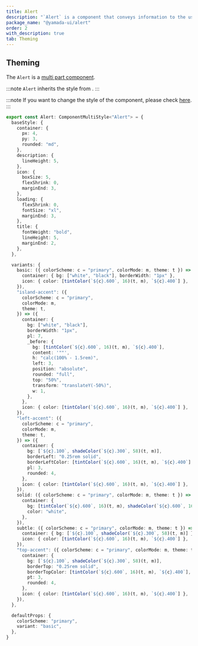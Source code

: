 ```yaml
---
title: Alert
description: "`Alert` is a component that conveys information to the user."
package_name: "@yamada-ui/alert"
order: 2
with_description: true
tab: Theming
---
```


## Theming

The `Alert` is a [multi part component](/styled-system/theming/component-styles#multi-part-components).

:::note
`Alert` inherits the style from .
:::

:::note
If you want to change the style of the component, please check [here](/styled-system/theming/customize-theme#changing-the-style-of-components).
:::

```ts
export const Alert: ComponentMultiStyle<"Alert"> = {
  baseStyle: {
    container: {
      px: 4,
      py: 3,
      rounded: "md",
    },
    description: {
      lineHeight: 5,
    },
    icon: {
      boxSize: 5,
      flexShrink: 0,
      marginEnd: 3,
    },
    loading: {
      flexShrink: 0,
      fontSize: "xl",
      marginEnd: 3,
    },
    title: {
      fontWeight: "bold",
      lineHeight: 5,
      marginEnd: 2,
    },
  },

  variants: {
    basic: ({ colorScheme: c = "primary", colorMode: m, theme: t }) => ({
      container: { bg: ["white", "black"], borderWidth: "1px" },
      icon: { color: [tintColor(`${c}.600`, 16)(t, m), `${c}.400`] },
    }),
    "island-accent": ({
      colorScheme: c = "primary",
      colorMode: m,
      theme: t,
    }) => ({
      container: {
        bg: ["white", "black"],
        borderWidth: "1px",
        pl: 7,
        _before: {
          bg: [tintColor(`${c}.600`, 16)(t, m), `${c}.400`],
          content: '""',
          h: "calc(100% - 1.5rem)",
          left: 3,
          position: "absolute",
          rounded: "full",
          top: "50%",
          transform: "translateY(-50%)",
          w: 1,
        },
      },
      icon: { color: [tintColor(`${c}.600`, 16)(t, m), `${c}.400`] },
    }),
    "left-accent": ({
      colorScheme: c = "primary",
      colorMode: m,
      theme: t,
    }) => ({
      container: {
        bg: [`${c}.100`, shadeColor(`${c}.300`, 58)(t, m)],
        borderLeft: "0.25rem solid",
        borderLeftColor: [tintColor(`${c}.600`, 16)(t, m), `${c}.400`],
        pl: 3,
        rounded: 4,
      },
      icon: { color: [tintColor(`${c}.600`, 16)(t, m), `${c}.400`] },
    }),
    solid: ({ colorScheme: c = "primary", colorMode: m, theme: t }) => ({
      container: {
        bg: [tintColor(`${c}.600`, 16)(t, m), shadeColor(`${c}.600`, 16)(t, m)],
        color: "white",
      },
    }),
    subtle: ({ colorScheme: c = "primary", colorMode: m, theme: t }) => ({
      container: { bg: [`${c}.100`, shadeColor(`${c}.300`, 58)(t, m)] },
      icon: { color: [tintColor(`${c}.600`, 16)(t, m), `${c}.400`] },
    }),
    "top-accent": ({ colorScheme: c = "primary", colorMode: m, theme: t }) => ({
      container: {
        bg: [`${c}.100`, shadeColor(`${c}.300`, 58)(t, m)],
        borderTop: "0.25rem solid",
        borderTopColor: [tintColor(`${c}.600`, 16)(t, m), `${c}.400`],
        pt: 3,
        rounded: 4,
      },
      icon: { color: [tintColor(`${c}.600`, 16)(t, m), `${c}.400`] },
    }),
  },

  defaultProps: {
    colorScheme: "primary",
    variant: "basic",
  },
}
```
